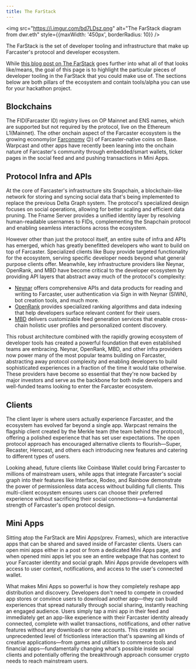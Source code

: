 ```yaml
---
title: The FarStack
---
```


<img src="https://i.imgur.com/bd7LDsz.png" alt="The FarStack diagram from dwr.eth" style={{maxWidth: '450px', borderRadius: 10}} />

The FarStack is the set of developer tooling and infrastructure that make up Farcaster's protocol and developer ecosystem.

While [this blog post on The FarStack](https://dylansteck.com/blog/the-farstack) goes further into what all of that looks like/means, the goal of this page is to highlight the particular pieces of developer tooling in the FarStack that you could make use of. The sections below are both pillars of the ecosystem and contain tools/alpha you can use for your hackathon project.

## Blockchains

The FID(Farcaster ID) registry lives on OP Mainnet and ENS names, which are supported but not required by the protocol, live on the Ethereum L1(Mainnet). The other onchain aspect of the Farcaster ecosystem is the growing economy(or [Farconomy](https://dune.com/0xluc/farconomy) 😉) of Farcaster-native coins on Base. Warpcast and other apps have recently been leaning into the onchain nature of Farcaster's community through embedded/smart wallets, ticker pages in the social feed and and pushing transactions in Mini Apps.

## Protocol Infra and APIs

At the core of Farcaster's infrastructure sits Snapchain, a blockchain-like network for storing and syncing social data that's being implemented to replace the previous Delta Graph system. The protocol's specialized design focuses on social operations, allowing for better scaling and efficient data pruning. The Fname Server provides a unified identity layer by resolving human-readable usernames to FIDs, complementing the Snapchain protocol and enabling seamless interactions across the ecosystem.

However other than just the protocol itself, an entire suite of infra and APIs has emerged, which has greatly benefitted developers who want to build on top of Farcaster. Specialized clients like Buoy provide targeted functionality for the ecosystem, serving specific developer needs beyond what general purpose clients offer. Meanwhile, key infrastructure providers like Neynar, OpenRank, and MBD have become critical to the developer ecosystem by providing API layers that abstract away much of the protocol's complexity:
- [Neynar](https://neynar.com) offers comprehensive APIs and data products for reading and writing to Farcaster, user authentication via Sign in with Neynar (SIWN), bot creation tools, and much more.
- [OpenRank](https://openrank.com) provides specialized ranking algorithms and data indexing that help developers surface relevant content for their users.
- [MBD](https://mbd.xyz) delivers customizable feed generation services that enable cross-chain holistic user profiles and personalized content discovery.

This robust architecture combined with the rapidly growing ecosystem of developer tools has created a powerful foundation that even established teams are embracing. Neynar, OpenRank, MBD, and other infra providers now power many of the most popular teams building on Farcaster, abstracting away protocol complexity and enabling developers to build sophisticated experiences in a fraction of the time it would take otherwise. These providers have become so essential that they're now backed by major investors and serve as the backbone for both indie developers and well-funded teams looking to enter the Farcaster ecosystem.

## Clients

The client layer is where users actually experience Farcaster, and the ecosystem has evolved far beyond a single app. Warpcast remains the flagship client created by the Merkle team (the team behind the protocol), offering a polished experience that has set user expectations. The open protocol approach has encouraged alternative clients to flourish—Super, Recaster, Herocast, and others each introducing new features and catering to different types of users.

Looking ahead, future clients like Coinbase Wallet could bring Farcaster to millions of mainstream users, while apps that integrate Farcaster's social graph into their features like Interface, Rodeo, and Rainbow demonstrate the power of permissionless data access without building full clients. This multi-client ecosystem ensures users can choose their preferred experience without sacrificing their social connections—a fundamental strength of Farcaster's open protocol design.

## Mini Apps

Sitting atop the FarStack are Mini Apps(prev. Frames), which are interactive apps that can be shared and saved inside of Farcaster clients. Users can open mini apps either in a post or from a dedicated Mini Apps page, and when opened mini apps let you see an entire webpage that has context to your Farcaster identity and social graph. Mini Apps provide developers with access to user context, notifications, and access to the user's connected wallet.

What makes Mini Apps so powerful is how they completely reshape app distribution and discovery. Developers don't need to compete in crowded app stores or convince users to download another app—they can build experiences that spread naturally through social sharing, instantly reaching an engaged audience. Users simply tap a mini app in their feed and immediately get an app-like experience with their Farcaster identity already connected, complete with wallet transactions, notifications, and other native features without any downloads or new accounts. This creates an unprecedented level of frictionless interaction that's spawning all kinds of creative applications—from games and utilities to commerce tools and financial apps—fundamentally changing what's possible inside social clients and potentially offering the breakthrough approach consumer crypto needs to reach mainstream users.